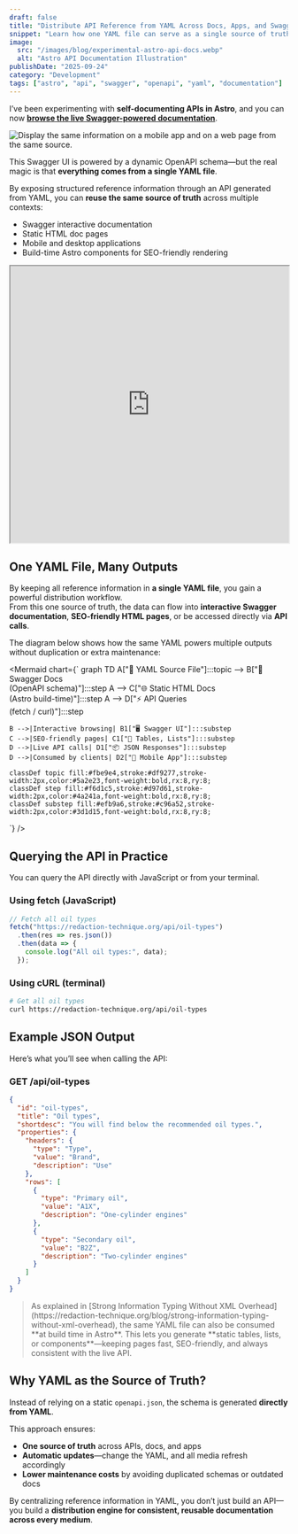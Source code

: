 ```yaml
---
draft: false
title: "Distribute API Reference from YAML Across Docs, Apps, and Swagger"
snippet: "Learn how one YAML file can serve as a single source of truth for APIs, powering Swagger docs, HTML documentation, and even mobile apps."
image:
  src: "/images/blog/experimental-astro-api-docs.webp"
  alt: "Astro API Documentation Illustration"
publishDate: "2025-09-24"
category: "Development"
tags: ["astro", "api", "swagger", "openapi", "yaml", "documentation"]
---
```


I’ve been experimenting with **self-documenting APIs in Astro**, and you can now [**browse the live Swagger-powered documentation**](https://redaction-technique.org/docs).

![Display the same information on a mobile app and on a web page from the same source.](/images/blog/experimental-astro-api-docs-large.webp)

This Swagger UI is powered by a dynamic OpenAPI schema—but the real magic is that **everything comes from a single YAML file**.  

By exposing structured reference information through an API generated from YAML, you can **reuse the same source of truth** across multiple contexts:  

- Swagger interactive documentation  
- Static HTML doc pages  
- Mobile and desktop applications  
- Build-time Astro components for SEO-friendly rendering  

<iframe
  title="Redaction Technique Documentation"
  src="https://redaction-technique.org/docs"
  width="100%"
  height="500"
  style={{ border: 'none' }}
  loading="lazy"
></iframe>

## One YAML File, Many Outputs

By keeping all reference information in **a single YAML file**, you gain a powerful distribution workflow.  
From this one source of truth, the data can flow into **interactive Swagger documentation**, **SEO-friendly HTML pages**, or be accessed directly via **API calls**.  

The diagram below shows how the same YAML powers multiple outputs without duplication or extra maintenance:


<Mermaid chart={`
graph TD
    A["📄 YAML Source File"]:::topic --> B["📘 Swagger Docs<br/>(OpenAPI schema)"]:::step
    A --> C["🌐 Static HTML Docs<br/>(Astro build-time)"]:::step
    A --> D["⚡ API Queries<br/>(fetch / curl)"]:::step

    B -->|Interactive browsing| B1["🖥️ Swagger UI"]:::substep
    C -->|SEO-friendly pages| C1["📑 Tables, Lists"]:::substep
    D -->|Live API calls| D1["📦 JSON Responses"]:::substep
    D -->|Consumed by clients| D2["📱 Mobile App"]:::substep

    classDef topic fill:#fbe9e4,stroke:#df9277,stroke-width:2px,color:#5a2e23,font-weight:bold,rx:8,ry:8;
    classDef step fill:#f6d1c5,stroke:#d97d61,stroke-width:2px,color:#4a241a,font-weight:bold,rx:8,ry:8;
    classDef substep fill:#efb9a6,stroke:#c96a52,stroke-width:2px,color:#3d1d15,font-weight:bold,rx:8,ry:8;
`} />

## Querying the API in Practice

You can query the API directly with JavaScript or from your terminal.

### Using fetch (JavaScript)

```ts
// Fetch all oil types
fetch("https://redaction-technique.org/api/oil-types")
  .then(res => res.json())
  .then(data => {
    console.log("All oil types:", data);
  });
```

### Using cURL (terminal)

```bash
# Get all oil types
curl https://redaction-technique.org/api/oil-types
```

## Example JSON Output

Here’s what you’ll see when calling the API:

### GET /api/oil-types

```json
{
  "id": "oil-types",
  "title": "Oil types",
  "shortdesc": "You will find below the recommended oil types.",
  "properties": {
    "headers": {
      "type": "Type",
      "value": "Brand",
      "description": "Use"
    },
    "rows": [
      {
        "type": "Primary oil",
        "value": "A1X",
        "description": "One-cylinder engines"
      },
      {
        "type": "Secondary oil",
        "value": "B2Z",
        "description": "Two-cylinder engines"
      }
    ]
  }
}
```

<blockquote>
As explained in [Strong Information Typing Without XML Overhead](https://redaction-technique.org/blog/strong-information-typing-without-xml-overhead), the same YAML file can also be consumed **at build time in Astro**.  
This lets you generate **static tables, lists, or components**—keeping pages fast, SEO-friendly, and always consistent with the live API.
</blockquote>

## Why YAML as the Source of Truth?

Instead of relying on a static `openapi.json`, the schema is generated **directly from YAML**.

This approach ensures:

* **One source of truth** across APIs, docs, and apps
* **Automatic updates**—change the YAML, and all media refresh accordingly
* **Lower maintenance costs** by avoiding duplicated schemas or outdated docs

By centralizing reference information in YAML, you don’t just build an API—you build a **distribution engine for consistent, reusable documentation across every medium**.
